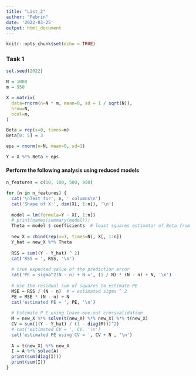 ```yaml
---
title: "List_2"
author: "Febrin"
date: '2022-03-25'
output: html_document
---
```


```r
knitr::opts_chunk$set(echo = TRUE)
```

### Task 1
```r
set.seed(2022)

N = 1000
m = 950

X = matrix(
  data=rnorm(n=N * m, mean=0, sd = 1 / sqrt(N)), 
  nrow=N, 
  ncol=m,
)

Beta = rep(x=0, times=m)
Beta[0: 5] = 3

eps = rnorm(n=N, mean=0, sd=1)

Y = X %*% Beta + eps
```

#### Perform the following analysis using reduced models
```r
n_features = c(10, 100, 500, 950)

for (n in n_features) {
  cat('\nTest for', n, ' columns\n')
  cat('Shape of X:', dim(X[, 1:n]), '\n')
  
  model = lm(formula=Y ~ X[, 1:n])
  # print(names(summary(model)))
  Theta = model $ coefficients  # least squares estimator of Beta from lm
  
  new_X = cbind(rep(x=1, times=N), X[, 1:n])
  Y_hat = new_X %*% Theta
  
  RSS = sum((Y - Y_hat) ^ 2)
  cat('RSS = ', RSS, '\n')
  
  # true expected value of the prediction error
  cat('PE = sigma^2(N - n) + N =', (1 / N) * (N - n) + N, '\n')
  
  # Use the residual sum of squares to estimate PE
  MSE = RSS / (N - n)  # = estimated sigma ^ 2
  PE = MSE * (N - n) + N
  cat('estimated PE = ', PE, '\n')
  
  # Estimate P E using leave-one-out crossvalidation 
  M = new_X %*% solve(t(new_X) %*% new_X) %*% t(new_X)
  CV = sum(((Y - Y_hat) / (1 - diag(M)))^2)
  # cat('estimated CV = ', CV, '\n')
  cat('estimated PE using CV = ', CV + N , '\n')
  
  A = t(new_X) %*% new_X
  I = A %*% solve(A)
  print(sum(diag(I)))
  print(sum(I))
}

```
 

